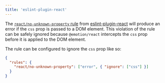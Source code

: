 ```yaml
---
title: 'eslint-plugin-react'
---
```


The [`react/no-unknown-property` rule](https://github.com/jsx-eslint/eslint-plugin-react/blob/master/docs/rules/no-unknown-property.md) from [eslint-plugin-react](https://github.com/jsx-eslint/eslint-plugin-react) will produce an error if the `css` prop is passed to a DOM element. This violation of the rule can be safely ignored because `@emotion/react` intercepts the `css` prop before it is applied to the DOM element.

The rule can be configured to ignore the `css` prop like so:

```json
{
  "rules": {
    "react/no-unknown-property": ["error", { "ignore": ["css"] }]
  }
}
```
